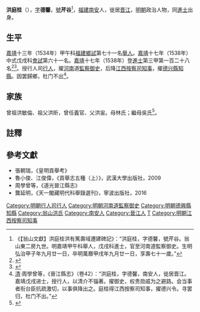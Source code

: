 {{明清人物信息框
| 姓名 = 洪庭桂
| 原名 =
| 圖片名稱= 
| 圖片大小 =
| 圖片說明 = 
| 最高職務 = 德興縣知縣
| 國家 = 大明 
| 爵位 =
| 籍貫 = [[福建等處承宣布政使司|福建]][[南安|南安縣]]
| 族裔 = 漢族
| 字號 = 字德馨，號芹谷
| 諡號 =
| 出生日期 = [[弘治|弘治]]十七年九月二十一日<br>（1504年10月28日）
| 出生地點 = [[福建等處承宣布政使司|福建]][[南安|南安縣]]
| 逝世日期 = [[萬曆|萬曆]]二年九月二十一日<br>（1574年10月5日）
| 逝世地點 = [[福建等處承宣布政使司|福建]][[晉江縣|晉江縣]]
| 墓葬 =
| 配偶 = 
| 親屬 = 
| 出身 =
* 嘉靖十七年戊戌科同進士出身
| 經歷 =
| 著作 =  
}}

'''洪庭桂'''（{{bd|1504年|10月28日|1574年|10月5日|catIdx=H洪}}），[[表字|字]]'''德馨'''，[[號|號]]'''芹谷'''<ref>《【翁山文獻】洪庭桂洪有篤壽域遷建碑記》：“洪庭桂，字德馨，號芹谷。翁山東二房九世。明嘉靖甲午科舉人，戊戌科進士，官至河南道監察御史。生明弘治甲子年九月廿一日，卒明萬曆甲戌年九月廿一日，享壽七十一歲。”</ref>，[[福建等處承宣布政使司|福建]][[南安|南安]]人，徙居[[晉江縣|晋江]]，[[明朝|明朝]]政治人物，同[[進士|進士]]出身。

==生平==
[[嘉靖|嘉靖]]十三年（1534年）甲午科[[福建等處承宣布政使司|福建]][[鄉試|鄉試]]第七十一名[[舉人|舉人]]。[[嘉靖|嘉靖]]十七年（1538年）中式戊戌科[[會試|會試]]第六十一名。[[嘉靖|嘉靖]]十七年（1538年）登[[進士|進士]]第三甲第一百二十八名<ref>{{Cite book|title=《皇明贡举考》卷五|author=[[张朝瑞|张朝瑞]]|publisher=《续修四库全书》史部第828册|year=|isbn=|location=|pages=}}</ref><ref>{{Cite book|title=贡举志五种 上|author=鲁小俊，江俊伟著|publisher=武汉大学出版社|year=2009|isbn=978-7-307-07043-1|location=武汉|pages=}}</ref>。授行人司[[行人_(官職)|行人]]，擢[[河南等處承宣布政使司|河南]]道[[監察御史|監察御史]]，后降[[江西等處承宣布政使司|江西]][[按察司|按察司]][[知事|知事]]，擢[[德兴縣|德兴縣]][[知縣|知縣]]。因罢歸鄉，杜门不出<ref>[[清|清]]·周學曾等，《晉江縣志》（卷42）：“洪庭桂，字德馨，南安人，徙居晋江。嘉靖戊戌进士，授行人，以清介不锱著。擢御史，权贵勋戚为之避路。会当事者衔台臣抗疏激切，以事俱降出之。庭桂得江西按察司知事，擢德兴令。寻罢归，杜门不出。”</ref>。

==家族==
曾祖洪敏倫、祖父洪昕，曾任義官、父洪宙。母林氏；繼母吳氏<ref>{{Cite book|title=天一阁藏明代科举录选刊 登科录 点校本|author=龚延明主编|publisher=宁波出版社|year=2016|isbn=978-7-5526-2320-8|location=宁波|pages=|quote=《天一閣藏明代科舉錄選刊.登科錄》之《嘉靖十七年戊戌科進士登科錄》}}</ref>。

==註釋==
{{reflist}}

==參考文獻==
*張朝瑞，《皇明貢舉考》
*魯小俊、江俊偉，《貢舉志五種（上）》，武漢大學出版社，2009
*周學曾等，《道光晉江縣志》
*龔延明，《天一閣藏明代科舉錄選刊》，寧波出版社，2016

{{嘉靖十七年戊戌科殿試金榜}}

{{DEFAULTSORT:Hong洪}}
[[Category:明朝行人司行人|Category:明朝行人司行人]]
[[Category:明朝河南道監察御史|Category:明朝河南道監察御史]]
[[Category:明朝德興縣知縣|Category:明朝德興縣知縣]]
[[Category:翁山洪氏|Category:翁山洪氏]]
[[Category:南安人|Category:南安人]]
[[Category:晉江人|Category:晉江人]]
[[Category:洪姓|T]]
[[Category:明朝江西按察司知事|Category:明朝江西按察司知事]]